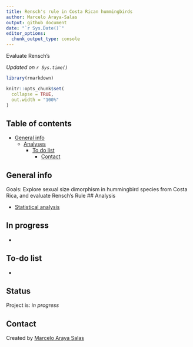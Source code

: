 ```yaml
---
title: Rensch's rule in Costa Rican hummingbirds
author: Marcelo Araya-Salas
output: github_document
date: "`r Sys.Date()`"
editor_options:
  chunk_output_type: console
---
```


<!-- Short Description  -->
Evaluate Rensch's

*Updated on `r Sys.time()`*

<!-- README.md is generated from README.Rmd. Please edit that file -->

```r

library(rmarkdown)

knitr::opts_chunk$set(
  collapse = TRUE,
  out.width = "100%"
)
```


## Table of contents
* [General info](#general-info)
  * [Analyses](#Analyses)
    * [To do list](#to-do-list)
      * [Contact](#contact)

## General info

Goals: Explore sexual size dimorphism in hummingbird species from Costa Rica, and evaluate Rensch's Rule
## Analysis

* [Statistical analysis](https://rpubs.com/marcelo-araya-salas/996924)

## In progress

*  

## To-do list

* 

## Status
Project is: _in progress_

## Contact
Created by [Marcelo Araya Salas](marceloarayasalas.weebly.com/)
